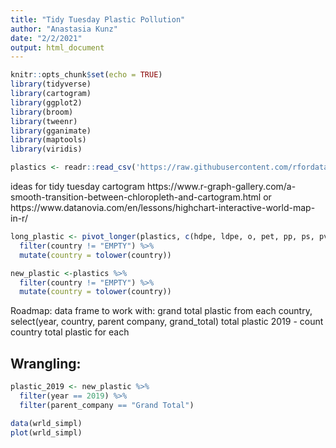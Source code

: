 ```yaml
---
title: "Tidy Tuesday Plastic Pollution"
author: "Anastasia Kunz"
date: "2/2/2021"
output: html_document
---
```


```r
knitr::opts_chunk$set(echo = TRUE)
library(tidyverse)
library(cartogram)
library(ggplot2)
library(broom)
library(tweenr)
library(gganimate)
library(maptools)
library(viridis)

```

```r
plastics <- readr::read_csv('https://raw.githubusercontent.com/rfordatascience/tidytuesday/master/data/2021/2021-01-26/plastics.csv')
```

ideas for tidy tuesday
cartogram https://www.r-graph-gallery.com/a-smooth-transition-between-chloropleth-and-cartogram.html  or
https://www.datanovia.com/en/lessons/highchart-interactive-world-map-in-r/


```r
long_plastic <- pivot_longer(plastics, c(hdpe, ldpe, o, pet, pp, ps, pvc), names_to = "plastic_type") %>% 
  filter(country != "EMPTY") %>% 
  mutate(country = tolower(country))

new_plastic <-plastics %>% 
  filter(country != "EMPTY") %>% 
  mutate(country = tolower(country))
```



Roadmap:
data frame to work with: grand total plastic from each country, select(year, country, parent company, grand_total)
total plastic 2019 - count country total plastic for each 


## Wrangling:

```r
plastic_2019 <- new_plastic %>% 
  filter(year == 2019) %>% 
  filter(parent_company == "Grand Total")

```


```r
data(wrld_simpl)
plot(wrld_simpl)
```

